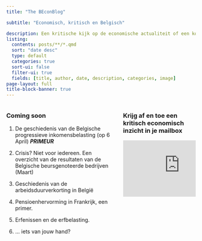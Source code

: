 ```yaml
---
title: "The BEconBlog"

subtitle: "Economisch, kritisch en Belgisch"

description: Een kritische kijk op de economische actualiteit of een korte analyse over een hot topic, op de BEconBlog kun je terecht voor inzichten en verontwaardiging over de economie. Economische berichtgeving bestendigt vaak het status quo en is dus blind voor alternatieven. Wij proberen aan de hand van korte analyses en data het economisch denkbare te verruimen, bestaande onrechtvaardigheden aan te kaarten en het economische debat te stimuleren. De economie is te belangrijk om over te laten aan de gekende apologeten van de vrije markt, van belangengroepen zoals het VBO tot "onpartijdige" vermogensberheerders. Economische analyses zonder onderliggend winstbejag, duiding met een kritische reflex en Belgisch met een oog op de wereld, welkom bij de blog van de Kritische BEconomen! 
listing:
  contents: posts/**/*.qmd
  sort: "date desc"
  type: default
  categories: true
  sort-ui: false
  filter-ui: true
  fields: [title, author, date, description, categories, image]
page-layout: full
title-block-banner: true
---
```


::: columns
::: {.column width="60%"}
### Coming soon

1.  De geschiedenis van de Belgische progressieve inkomensbelasting (op 6 April) ***PRIMEUR***

2.  Crisis? Niet voor iedereen. Een overzicht van de resultaten van de Belgische beursgenoteerde bedrijven (Maart)

3.  Geschiedenis van de arbeidsduurverkorting in België

4.  Pensioenhervorming in Frankrijk, een primer.

5.  Erfenissen en de erfbelasting.

6.  ... iets van jouw hand?
:::

::: {.column width="40%"}
### Krijg af en toe een kritisch economisch inzicht in je mailbox

<iframe src="https://embeds.beehiiv.com/20ab4315-ba58-43ab-83c2-349304f911e1?slim=true" data-test-id="beehiiv-embed" frameborder="0" scrolling="no" style="margin: 0; border-radius: 0px !important; background-color: transparent;">

</iframe>
:::
:::
